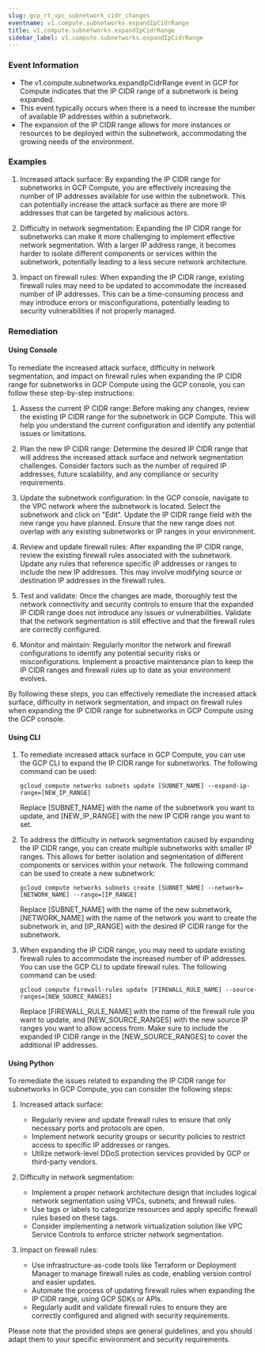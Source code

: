 ```yaml
--- 
slug: gcp_rt_vpc_subnetwork_cidr_changes
eventname: v1.compute.subnetworks.expandIpCidrRange
title: v1.compute.subnetworks.expandIpCidrRange
sidebar_label: v1.compute.subnetworks.expandIpCidrRange
---
```

                       
### Event Information

- The v1.compute.subnetworks.expandIpCidrRange event in GCP for Compute indicates that the IP CIDR range of a subnetwork is being expanded.
- This event typically occurs when there is a need to increase the number of available IP addresses within a subnetwork.
- The expansion of the IP CIDR range allows for more instances or resources to be deployed within the subnetwork, accommodating the growing needs of the environment.


### Examples

1. Increased attack surface: By expanding the IP CIDR range for subnetworks in GCP Compute, you are effectively increasing the number of IP addresses available for use within the subnetwork. This can potentially increase the attack surface as there are more IP addresses that can be targeted by malicious actors.

2. Difficulty in network segmentation: Expanding the IP CIDR range for subnetworks can make it more challenging to implement effective network segmentation. With a larger IP address range, it becomes harder to isolate different components or services within the subnetwork, potentially leading to a less secure network architecture.

3. Impact on firewall rules: When expanding the IP CIDR range, existing firewall rules may need to be updated to accommodate the increased number of IP addresses. This can be a time-consuming process and may introduce errors or misconfigurations, potentially leading to security vulnerabilities if not properly managed.

### Remediation

#### Using Console

To remediate the increased attack surface, difficulty in network segmentation, and impact on firewall rules when expanding the IP CIDR range for subnetworks in GCP Compute using the GCP console, you can follow these step-by-step instructions:

1. Assess the current IP CIDR range: Before making any changes, review the existing IP CIDR range for the subnetwork in GCP Compute. This will help you understand the current configuration and identify any potential issues or limitations.

2. Plan the new IP CIDR range: Determine the desired IP CIDR range that will address the increased attack surface and network segmentation challenges. Consider factors such as the number of required IP addresses, future scalability, and any compliance or security requirements.

3. Update the subnetwork configuration: In the GCP console, navigate to the VPC network where the subnetwork is located. Select the subnetwork and click on "Edit". Update the IP CIDR range field with the new range you have planned. Ensure that the new range does not overlap with any existing subnetworks or IP ranges in your environment.

4. Review and update firewall rules: After expanding the IP CIDR range, review the existing firewall rules associated with the subnetwork. Update any rules that reference specific IP addresses or ranges to include the new IP addresses. This may involve modifying source or destination IP addresses in the firewall rules.

5. Test and validate: Once the changes are made, thoroughly test the network connectivity and security controls to ensure that the expanded IP CIDR range does not introduce any issues or vulnerabilities. Validate that the network segmentation is still effective and that the firewall rules are correctly configured.

6. Monitor and maintain: Regularly monitor the network and firewall configurations to identify any potential security risks or misconfigurations. Implement a proactive maintenance plan to keep the IP CIDR ranges and firewall rules up to date as your environment evolves.

By following these steps, you can effectively remediate the increased attack surface, difficulty in network segmentation, and impact on firewall rules when expanding the IP CIDR range for subnetworks in GCP Compute using the GCP console.

#### Using CLI

1. To remediate increased attack surface in GCP Compute, you can use the GCP CLI to expand the IP CIDR range for subnetworks. The following command can be used:

   ```
   gcloud compute networks subnets update [SUBNET_NAME] --expand-ip-range=[NEW_IP_RANGE]
   ```

   Replace [SUBNET_NAME] with the name of the subnetwork you want to update, and [NEW_IP_RANGE] with the new IP CIDR range you want to set.

2. To address the difficulty in network segmentation caused by expanding the IP CIDR range, you can create multiple subnetworks with smaller IP ranges. This allows for better isolation and segmentation of different components or services within your network. The following command can be used to create a new subnetwork:

   ```
   gcloud compute networks subnets create [SUBNET_NAME] --network=[NETWORK_NAME] --range=[IP_RANGE]
   ```

   Replace [SUBNET_NAME] with the name of the new subnetwork, [NETWORK_NAME] with the name of the network you want to create the subnetwork in, and [IP_RANGE] with the desired IP CIDR range for the subnetwork.

3. When expanding the IP CIDR range, you may need to update existing firewall rules to accommodate the increased number of IP addresses. You can use the GCP CLI to update firewall rules. The following command can be used:

   ```
   gcloud compute firewall-rules update [FIREWALL_RULE_NAME] --source-ranges=[NEW_SOURCE_RANGES]
   ```

   Replace [FIREWALL_RULE_NAME] with the name of the firewall rule you want to update, and [NEW_SOURCE_RANGES] with the new source IP ranges you want to allow access from. Make sure to include the expanded IP CIDR range in the [NEW_SOURCE_RANGES] to cover the additional IP addresses.

#### Using Python

To remediate the issues related to expanding the IP CIDR range for subnetworks in GCP Compute, you can consider the following steps:

1. Increased attack surface:
   - Regularly review and update firewall rules to ensure that only necessary ports and protocols are open.
   - Implement network security groups or security policies to restrict access to specific IP addresses or ranges.
   - Utilize network-level DDoS protection services provided by GCP or third-party vendors.

2. Difficulty in network segmentation:
   - Implement a proper network architecture design that includes logical network segmentation using VPCs, subnets, and firewall rules.
   - Use tags or labels to categorize resources and apply specific firewall rules based on these tags.
   - Consider implementing a network virtualization solution like VPC Service Controls to enforce stricter network segmentation.

3. Impact on firewall rules:
   - Use infrastructure-as-code tools like Terraform or Deployment Manager to manage firewall rules as code, enabling version control and easier updates.
   - Automate the process of updating firewall rules when expanding the IP CIDR range, using GCP SDKs or APIs.
   - Regularly audit and validate firewall rules to ensure they are correctly configured and aligned with security requirements.

Please note that the provided steps are general guidelines, and you should adapt them to your specific environment and security requirements.


 